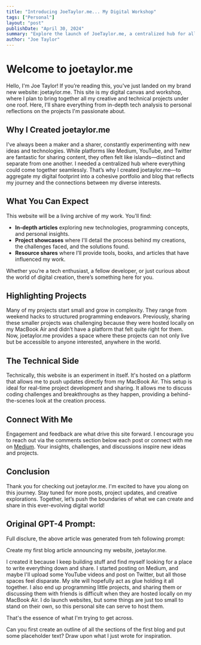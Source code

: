 ```yaml
---
title: "Introducing JoeTaylor.me... My Digital Workshop"
tags: ["Personal"]
layout: "post"
publishDate: "April 30, 2024"
summary: "Explore the launch of JoeTaylor.me, a centralized hub for all my creative and technical projects. Discover in-depth articles, project showcases, and personal insights as I document my journey in technology and creativity. Join me in pushing the boundaries of digital creation and innovation."
author: "Joe Taylor"
---
```


# Welcome to joetaylor.me

Hello, I'm Joe Taylor! If you’re reading this, you've just landed on my brand new website: joetaylor.me. This site is my digital canvas and workshop, where I plan to bring together all my creative and technical projects under one roof. Here, I'll share everything from in-depth tech analysis to personal reflections on the projects I'm passionate about.

## Why I Created joetaylor.me

I've always been a maker and a sharer, constantly experimenting with new ideas and technologies. While platforms like Medium, YouTube, and Twitter are fantastic for sharing content, they often felt like islands—distinct and separate from one another. I needed a centralized hub where everything could come together seamlessly. That’s why I created joetaylor.me—to aggregate my digital footprint into a cohesive portfolio and blog that reflects my journey and the connections between my diverse interests.

## What You Can Expect

This website will be a living archive of my work. You'll find:

- **In-depth articles** exploring new technologies, programming concepts, and personal insights.
- **Project showcases** where I'll detail the process behind my creations, the challenges faced, and the solutions found.
- **Resource shares** where I’ll provide tools, books, and articles that have influenced my work.

Whether you’re a tech enthusiast, a fellow developer, or just curious about the world of digital creation, there’s something here for you.

## Highlighting Projects

Many of my projects start small and grow in complexity. They range from weekend hacks to structured programming endeavors. Previously, sharing these smaller projects was challenging because they were hosted locally on my MacBook Air and didn’t have a platform that felt quite right for them. Now, joetaylor.me provides a space where these projects can not only live but be accessible to anyone interested, anywhere in the world.

## The Technical Side

Technically, this website is an experiment in itself. It's hosted on a platform that allows me to push updates directly from my MacBook Air. This setup is ideal for real-time project development and sharing. It allows me to discuss coding challenges and breakthroughs as they happen, providing a behind-the-scenes look at the creation process.

## Connect With Me

Engagement and feedback are what drive this site forward. I encourage you to reach out via the comments section below each post or connect with me on [Medium](https://medium.com/@learningsomethingnew). Your insights, challenges, and discussions inspire new ideas and projects.

## Conclusion

Thank you for checking out joetaylor.me. I'm excited to have you along on this journey. Stay tuned for more posts, project updates, and creative explorations. Together, let’s push the boundaries of what we can create and share in this ever-evolving digital world!

## Original GPT-4 Prompt:

Full disclure, the above article was generated from teh following prompt:

Create my first blog article announcing my website, joetaylor.me.

I created it because I keep building stuff and find myself looking for a place to write everything down and share. I started posting on Medium, and maybe I'll upload some YouTube videos and post on Twitter, but all those spaces feel disparate. My site will hopefully act as glue holding it all together. I also end up programming little projects, and sharing them or discussing them with friends is difficult when they are hosted locally on my MacBook Air. I do launch websites, but some things are just too small to stand on their own, so this personal site can serve to host them.

That's the essence of what I'm trying to get across.

Can you first create an outline of all the sections of the first blog and put some placeholder text? Draw upon what I just wrote for inspiration.

